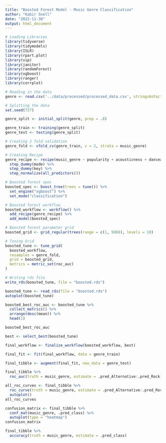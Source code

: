 ```yaml
---
title: "Boosted Forest Model - Music Genre Classification"
author: "Kabir Snell"
date: "2022-11-30"
output: html_document
---
```

```R
# Loading Libraries
library(tidyverse)
library(tidymodels)
library(ISLR)
library(rpart.plot)
library(vip)
library(janitor)
library(randomForest)
library(xgboost)
library(ranger)
library(corrplot)
```

```R
# Reading in the data
genre <- read.csv('../data/processed/processed_data.csv', stringsAsFactors = TRUE)
```

```R
# Splitting the data
set.seed(727)

genre_split <- initial_split(genre, prop = .8)

genre_train <- training(genre_split)
genre_test <- testing(genre_split)
```

```R
# Creating 2 fold validation
genre_fold <- vfold_cv(genre_train, v = 2, strata = music_genre)
```

```R
# Creating Recipe
genre_recipe <- recipe(music_genre ~ popularity + acousticness + danceability + duration_ms + energy + instrumentalness + liveness + loudness + mode + speechiness + tempo + key, data = genre_train) %>%
  step_dummy(mode) %>%
  step_dummy(key) %>%
  step_normalize(all_predictors())
```

```R
# Boosted forest spec
boosted_spec <- boost_tree(trees = tune()) %>%
  set_engine("xgboost") %>%
  set_mode("classification")

# Boosted forest workflow
boosted_workflow <- workflow() %>% 
  add_recipe(genre_recipe) %>% 
  add_model(boosted_spec)

# Boosted forest parameter grid
boosted_grid <- grid_regular(trees(range = c(1, 500)), levels = 10)
```

```R
# Tuning Grid
boosted_tune <- tune_grid(
  boosted_workflow,
  resamples = genre_fold,
  grid = boosted_grid,
  metrics = metric_set(roc_auc)
)

# Writing rds file
write_rds(boosted_tune, file = "boosted.rds")
```

```R
boosted_tune <- read_rds(file = "boosted.rds")
autoplot(boosted_tune)
```
```R
boosted_best_roc_auc <- boosted_tune %>% 
  collect_metrics() %>% 
  arrange(desc(mean)) %>% 
  head(1)

boosted_best_roc_auc
```
```R
best <- select_best(boosted_tune)

final_workflow <- finalize_workflow(boosted_workflow, best)

final_fit <- fit(final_workflow, data = genre_train)

final_tibble <- augment(final_fit, new_data = genre_test)

final_tibble %>% 
  roc_auc(truth = music_genre, estimate = .pred_Alternative:.pred_Rock)
```

```R
all_roc_curves <- final_tibble %>% 
  roc_curve(truth = music_genre, estimate = .pred_Alternative:.pred_Rock) %>% 
  autoplot()
all_roc_curves
```

```r
confusion_matrix <- final_tibble %>%
  conf_mat(music_genre, .pred_class) %>% 
  autoplot(type = "heatmap")
confusion_matrix
```

```R
final_tibble %>%
  accuracy(truth = music_genre, estimate = .pred_class)
```








